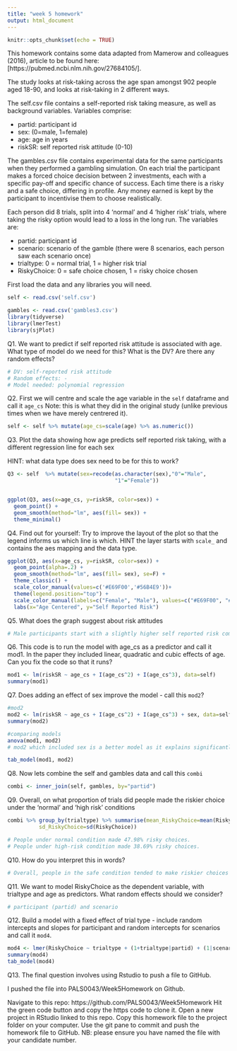 ```yaml
---
title: "week 5 homework"
output: html_document
---
```


```r
knitr::opts_chunk$set(echo = TRUE)
```

This homework contains some data adapted from Mamerow and colleagues (2016), article to be found here:[https://pubmed.ncbi.nlm.nih.gov/27684105/]. 

The study looks at risk-taking across the age span amongst 902 people aged 18-90, and looks at risk-taking in 2 different ways.

The self.csv file contains a self-reported risk taking measure, as well as background variables. Variables comprise:

* partid: participant id
* sex: (0=male, 1=female)
* age: age in years
* riskSR: self reported risk attitude  (0-10)

The gambles.csv file contains experimental data for the same participants when they performed a gambling simulation. On each trial the participant makes a forced choice decision between 2 investments, each with a specific pay-off and specific chance of success. Each time there is a risky and a safe choice, differing in profile. Any money earned is kept by the participant to incentivise them to choose realistically.

Each person did 8 trials, split into 4 'normal' and 4 'higher risk' trials, where taking the risky option would lead to a loss in the long run. The variables are:

* partid: participant id
* scenario: scenario of the gamble (there were 8 scenarios, each person saw each scenario once)
* trialtype: 0 = normal trial, 1 = higher risk trial
* RiskyChoice: 0 = safe choice chosen, 1 = risky choice chosen

First load the data and any libraries you will need.
```r
self <- read.csv('self.csv') 

gambles <- read.csv('gambles3.csv') 
library(tidyverse)
library(lmerTest)
library(sjPlot)
```


Q1. We want to predict if self reported risk attitude is associated with age. What type of model do we need for this? What is the DV? Are there any random effects?
```r
# DV: self-reported risk attitude
# Random effects: -
# Model needed: polynomial regression
```

Q2. First we will centre and scale the age variable in the `self` dataframe and call it `age_cs` Note: this is what they did in the original study (unlike previous times when we have merely centrered it).
```r
self <- self %>% mutate(age_cs=scale(age) %>% as.numeric())
```


Q3. Plot the data showing how age predicts self reported risk taking, with a different regression line for each sex

HINT: what data type does sex need to be for this to work?
```r
Q3 <- self  %>% mutate(sex=recode(as.character(sex),"0"="Male",
                                  "1"="Female"))


ggplot(Q3, aes(x=age_cs, y=riskSR, color=sex)) +
  geom_point() + 
  geom_smooth(method="lm", aes(fill= sex)) + 
  theme_minimal()
```

Q4. Find out for yourself: Try to improve the layout of the plot so that the legend informs us which line is which. HINT the layer starts with `scale_` and contains the aes mapping and the data type.

```r
ggplot(Q3, aes(x=age_cs, y=riskSR, color=sex)) +
  geom_point(alpha=.2) + 
  geom_smooth(method="lm", aes(fill= sex), se=F) + 
  theme_classic() + 
  scale_color_manual(values=c('#E69F00','#56B4E9'))+
  theme(legend.position="top") +
  scale_color_manual(labels=c("Female", "Male"), values=c("#E69F00", "#56B4E9")) + 
  labs(x="Age Centered", y="Self Reported Risk")
```

Q5. What does the graph suggest about risk attitudes
```r
# Male participants start with a slightly higher self reported risk compared to females at age centered = -2, but converge at age centered = 2. Females self reported risk seem to remain constant. Overall, the graph suggests that risk attitudes remain constant (i.e., age is a non-significant predictor).  
```


Q6. This code is to run the model with age_cs as a predictor and call it mod1. In the paper they included linear, quadratic and cubic effects of age.
Can you fix the code so that it runs?
```r
mod1 <- lm(riskSR ~ age_cs + I(age_cs^2) + I(age_cs^3), data=self)
summary(mod1)
```

Q7. Does adding an effect of sex improve the model - call this `mod2`? 
```r
#mod2
mod2 <- lm(riskSR ~ age_cs + I(age_cs^2) + I(age_cs^3) + sex, data=self)
summary(mod2)

#comparing models 
anova(mod1, mod2)
# mod2 which included sex is a better model as it explains significantly more variance (p<.001) compared to mod1. 

tab_model(mod1, mod2)
```


Q8. Now lets combine the self and gambles data and call this `combi`
```r
combi <- inner_join(self, gambles, by="partid")
```

Q9. Overall, on what proportion of trials did people made the riskier choice under the 'normal' and 'high risk' conditions
```r
combi %>% group_by(trialtype) %>% summarise(mean_RiskyChoice=mean(RiskyChoice),
          sd_RiskyChoice=sd(RiskyChoice))

# People under normal condition made 47.98% risky choices.
# People under high-risk condition made 38.69% risky choices.
```

Q10. How do you interpret this in words?
```r
# Overall, people in the safe condition tended to make riskier choices (proportion of risk = 47.98%) compared to the high risk condition (proportion of risk = 38.89%). However, the sd is high in both conditions, which indicates that there was a lot of variability within them. 
```

Q11. We want to model RiskyChoice as the dependent variable, with trialtype and age as predictors. What random effects should we consider?
```r
# participant (partid) and scenario
```


Q12. Build a model with a fixed effect of trial type - include random intercepts and slopes for participant and random intercepts for scenarios and call it `mod4`. 

```r
mod4 <- lmer(RiskyChoice ~ trialtype + (1+trialtype|partid) + (1|scenario), data=combi)
summary(mod4)
tab_model(mod4)
```

Q13. The final question involves using Rstudio to push a file to GitHub.

I pushed the file into PALS0043/Week5Homework on Github. 

Navigate to this repo: https://github.com/PALS0043/Week5Homework
Hit the green code button and copy the https code to clone it.
Open a new project in RStudio linked to this repo.
Copy this homework file to the project folder on your computer.
Use the git pane to commit and push the homework file to GitHub.
NB: please ensure you have named the file with your candidate number.

